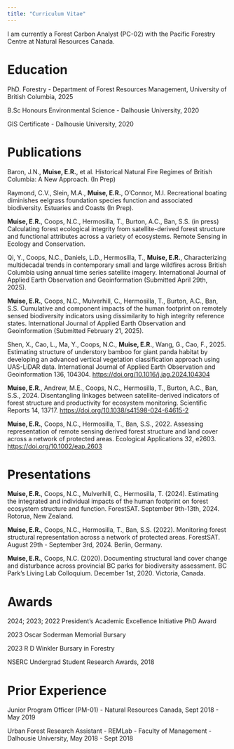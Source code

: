 ```yaml
---
title: "Curriculum Vitae"
---
```


I am currently a Forest Carbon Analyst (PC-02) with the Pacific Forestry Centre at Natural Resources Canada.

# Education

PhD. Forestry - Department of Forest Resources Management, University of British Columbia, 2025

B.Sc Honours Environmental Science - Dalhousie University, 2020

GIS Certificate - Dalhousie University, 2020

# Publications

Baron, J.N., **Muise, E.R.**, et al. Historical Natural Fire Regimes of British Columbia: A New Approach. (In Prep)

Raymond, C.V., Slein, M.A., **Muise, E.R.**, O'Connor, M.I. Recreational boating diminishes eelgrass foundation species function and associated biodiversity. Estuaries and Coasts (In Prep).

**Muise, E.R.**, Coops, N.C., Hermosilla, T., Burton, A.C., Ban, S.S. (in press) Calculating forest ecological integrity from satellite-derived forest structure and functional attributes across a variety of ecosystems. Remote Sensing in Ecology and Conservation.

Qi, Y., Coops, N.C., Daniels, L.D., Hermosilla, T., **Muise, E.R.**, Characterizing multidecadal trends in contemporary small and large wildfires across British Columbia using annual time series satellite imagery. International Journal of Applied Earth Observation and Geoinformation (Submitted April 29th, 2025).

**Muise, E.R.**, Coops, N.C., Mulverhill, C., Hermosilla, T., Burton, A.C., Ban, S.S. Cumulative and component impacts of the human footprint on remotely sensed biodiversity indicators using dissimilarity to high integrity reference states. International Journal of Applied Earth Observation and Geoinformation (Submitted February 21, 2025).

Shen, X., Cao, L., Ma, Y., Coops, N.C., **Muise, E.R.**, Wang, G., Cao, F., 2025. Estimating structure of understory bamboo for giant panda habitat by developing an advanced vertical vegetation classification approach using UAS-LiDAR data. International Journal of Applied Earth Observation and Geoinformation 136, 104304. <https://doi.org/10.1016/j.jag.2024.104304>

**Muise, E.R**., Andrew, M.E., Coops, N.C., Hermosilla, T., Burton, A.C., Ban, S.S., 2024. Disentangling linkages between satellite-derived indicators of forest structure and productivity for ecosystem monitoring. Scientific Reports 14, 13717. <https://doi.org/10.1038/s41598-024-64615-2>

**Muise, E.R.**, Coops, N.C., Hermosilla, T., Ban, S.S., 2022. Assessing representation of remote sensing derived forest structure and land cover across a network of protected areas. Ecological Applications 32, e2603. <https://doi.org/10.1002/eap.2603>

# Presentations

**Muise, E.R.**, Coops, N.C., Mulverhill, C., Hermosilla, T. (2024). Estimating the integrated and individual impacts of the human footprint on forest ecosystem structure and function. ForestSAT. September 9th-13th, 2024. Rotorua, New Zealand.

**Muise, E.R.**, Coops, N.C., Hermosilla, T., Ban, S.S. (2022). Monitoring forest structural representation across a network of protected areas. ForestSAT. August 29th - September 3rd, 2024. Berlin, Germany.

**Muise, E.R.**, Coops, N.C. (2020). Documenting structural land cover change and disturbance across provincial BC parks for biodiversity assessment. BC Park's Living Lab Colloquium. December 1st, 2020. Victoria, Canada.

# Awards

2024; 2023; 2022 President's Academic Excellence Initiative PhD Award

2023 Oscar Soderman Memorial Bursary

2023 R D Winkler Bursary in Forestry

NSERC Undergrad Student Research Awards, 2018

# Prior Experience

Junior Program Officer (PM-01) - Natural Resources Canada, Sept 2018 - May 2019

Urban Forest Research Assistant - REMLab - Faculty of Management - Dalhousie University, May 2018 - Sept 2018

# 

